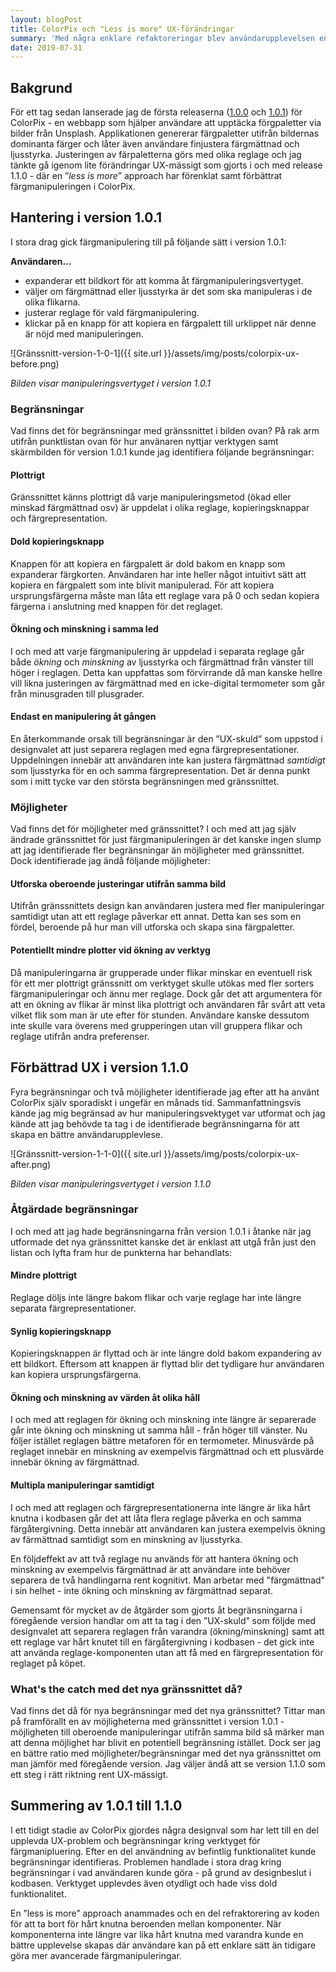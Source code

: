 ```yaml
---
layout: blogPost
title: ColorPix och "Less is more" UX-förändringar
summary: 'Med några enklare refaktoreringar blev användarupplevelsen enklare men låter samtidigt användaren göra mer.'
date: 2019-07-31
---
```


## Bakgrund
För ett tag sedan lanserade jag de första releaserna ([1.0.0](https://github.com/danielv14/ColorPix/releases/tag/v1.0.0) och [1.0.1](https://github.com/danielv14/ColorPix/releases/tag/v.1.0.1)) för ColorPix - en webbapp som hjälper användare att upptäcka förgpaletter via bilder från Unsplash. Applikationen genererar färgpaletter utifrån bildernas dominanta färger och låter även användare finjustera färgmättnad och ljusstyrka. 
Justeringen av färpaletterna görs med olika reglage och jag tänkte gå igenom lite förändringar UX-mässigt som gjorts i och med release 1.1.0 - där en ”_less is more_” approach har förenklat samt förbättrat färgmanipuleringen i ColorPix.

## Hantering i version 1.0.1
I stora drag gick färgmanipulering till på följande sätt i version 1.0.1:

**Användaren...**

* expanderar ett bildkort för att komma åt färgmanipuleringsvertyget.
* väljer om färgmättnad eller ljusstyrka är det som ska manipuleras i de olika flikarna.
* justerar reglage för vald färgmanipulering.
* klickar på en knapp för att kopiera en färgpalett till urklippet när denne är nöjd med manipuleringen.

![Gränssnitt-version-1-0-1]({{ site.url }}/assets/img/posts/colorpix-ux-before.png)

*Bilden visar manipuleringsvertyget i version 1.0.1*

### Begränsningar
Vad finns det för begränsningar med gränssnittet i bilden ovan? På rak arm utifrån punktlistan ovan för hur använaren nyttjar verktygen samt skärmbilden för version 1.0.1 kunde jag identifiera följande begränsningar:

#### Plottrigt
Gränssnittet känns plottrigt då varje manipuleringsmetod (ökad eller minskad färgmättnad osv) är uppdelat i olika reglage, kopieringsknappar och färgrepresentation. 

#### Dold kopieringsknapp
Knappen för att kopiera en färgpalett är dold bakom en knapp som expanderar färgkorten. Användaren har inte heller något intuitivt sätt att kopiera en färgpalett som inte blivit manipulerad. För att kopiera ursprungsfärgerna måste man låta ett reglage vara på 0 och sedan kopiera färgerna i anslutning med knappen för det reglaget.

#### Ökning och minskning i samma led
I och med att varje färgmanipulering är uppdelad i separata reglage går både _ökning_ och _minskning_ av ljusstyrka och färgmättnad från vänster till höger i reglagen. Detta kan uppfattas som förvirrande då man kanske hellre vill likna justeringen av färgmättnad med en icke-digital termometer som går från minusgraden till plusgrader. 

#### Endast en manipulering åt gången
En återkommande orsak till begränsningar är den ”UX-skuld” som uppstod i designvalet att just separera reglagen med egna färgrepresentationer. Uppdelningen innebär att användaren inte kan justera färgmättnad _samtidigt_ som ljusstyrka för en och samma färgrepresentation.  Det är denna punkt som i mitt tycke var den största begränsningen med gränssnittet.

### Möjligheter
Vad finns det för möjligheter med gränssnittet? I och med att jag själv ändrade gränssnittet för just färgmanipuleringen är det kanske ingen slump att jag identifierade fler begränsningar än möjligheter med gränssnittet. Dock  identifierade jag ändå följande möjligheter: 

#### Utforska oberoende justeringar utifrån samma bild
Utifrån gränssnittets design kan användaren justera med fler manipuleringar samtidigt utan att ett reglage påverkar ett annat. Detta kan ses som en fördel, beroende på hur man vill utforska och skapa sina färgpaletter. 

#### Potentiellt mindre plotter vid ökning av verktyg
Då manipuleringarna är grupperade under flikar minskar en eventuell risk för ett mer plottrigt gränssnitt om verktyget skulle utökas med fler sorters färgmanipuleringar och ännu mer reglage. Dock går det att argumentera för att en ökning av flikar är minst lika plottrigt och användaren får svårt att veta vilket flik som man är ute efter för stunden. Användare kanske dessutom inte skulle vara överens med grupperingen utan vill gruppera flikar och reglage utifrån andra preferenser. 

## Förbättrad UX i version 1.1.0
Fyra begränsningar och två möjligheter identifierade jag efter att ha använt ColorPix själv sporadiskt i ungefär en månads tid. Sammanfattningsvis kände jag mig begränsad av hur manipuleringsvektyget var utformat och jag kände att jag behövde ta tag i de identifierade begränsningarna för att skapa en bättre användarupplevlese. 

![Gränssnitt-version-1-1-0]({{ site.url }}/assets/img/posts/colorpix-ux-after.png)

*Bilden visar manipuleringsvertyget i version 1.1.0*

### Åtgärdade begränsningar
I och med att jag hade begränsningarna från version 1.0.1 i åtanke när jag utformade det nya gränssnittet kanske det är enklast att utgå från just den listan och lyfta fram hur de punkterna har behandlats:

#### Mindre plottrigt
Reglage döljs inte längre bakom flikar och varje reglage har inte längre separata färgrepresentationer.

#### Synlig kopieringsknapp
Kopieringsknappen är flyttad och är inte längre dold bakom expandering av ett bildkort. Eftersom att knappen är flyttad blir det tydligare hur användaren kan kopiera ursprungsfärgerna.

#### Ökning och minskning av värden åt olika håll
I och med att reglagen för ökning och minskning inte längre är separerade går inte ökning och minskning ut samma håll - från höger till vänster. Nu följer istället reglagen bättre metaforen för en termometer. Minusvärde på reglaget innebär en minskning av exempelvis färgmättnad och ett plusvärde innebär ökning av färgmättnad.

#### Multipla manipuleringar samtidigt
I och med att reglagen och färgrepresentationerna inte längre är lika hårt knutna i kodbasen går det att låta flera reglage påverka en och samma färgåtergivning. Detta innebär att användaren kan justera exempelvis ökning av färmättnad samtidigt som en minskning av ljusstyrka. 

En följdeffekt av att två reglage nu används för att hantera ökning och minskning av exempelvis färgmättnad är att användare inte behöver separera de två handlingarna rent kognitivt. Man arbetar med "färgmättnad" i sin helhet - inte ökning och minskning av färgmättnad separat.

Gemensamt för mycket av de åtgärder som gjorts åt begränsningarna i föregående version handlar om att ta tag i den ”UX-skuld” som följde med designvalet att separera reglagen från varandra (ökning/minskning) samt att ett reglage var hårt knutet till en färgåtergivning i kodbasen - det gick inte att använda reglage-komponenten utan att få med en färgrepresentation för reglaget på köpet.

### What's the catch med det nya gränssnittet då?
Vad finns det då för nya begränsningar med det nya gränssnittet? Tittar man på framförallt en av möjligheterna med gränssnittet i version 1.0.1 -  möjligheten till oberoende manipuleringar utifrån samma bild så märker man att denna möjlighet har blivit en potentiell begränsning istället. Dock ser jag en bättre ratio med möjligheter/begränsningar med det nya gränssnittet om man jämför med föregående version. Jag väljer ändå att se version 1.1.0 som ett steg i rätt riktning rent UX-mässigt. 

## Summering av 1.0.1 till 1.1.0
I ett tidigt stadie av ColorPix gjordes några designval som har lett till en del upplevda UX-problem och begränsningar kring verktyget för färgmanipluering. Efter en del användning av befintlig funktionalitet kunde begränsningar identifieras. Problemen handlade i stora drag kring begränsningar i vad användaren kunde göra - på grund av designbeslut i kodbasen. Verktyget upplevdes även otydligt och hade viss dold funktionalitet.

En ”less is more” approach anammades och en del refraktorering av koden för att ta bort för hårt knutna beroenden mellan komponenter. När komponenterna inte längre var lika hårt knutna med varandra kunde en bättre upplevelse skapas där användare kan på ett enklare sätt än tidigare göra mer avancerade färgmanipuleringar. 
